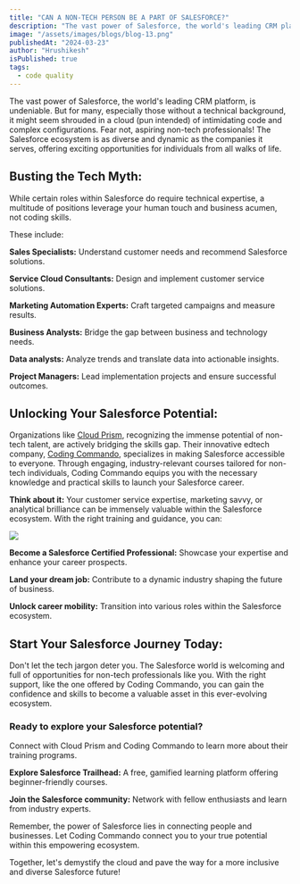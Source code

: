 ```yaml
---
title: "CAN A NON-TECH PERSON BE A PART OF SALESFORCE?"
description: "The vast power of Salesforce, the world's leading CRM platform, is undeniable. But for many, especially those without a technical background, it might seem shrouded in a cloud (pun intended) of intimidating code and complex configurations. Fear not, aspiring non-tech professionals! The [Salesforce](https://www.salesforce.com/in/) ecosystem is as diverse and dynamic as the companies it serves, offering exciting opportunities for individuals from all walks of life."
image: "/assets/images/blogs/blog-13.png"
publishedAt: "2024-03-23"
author: "Hrushikesh"
isPublished: true
tags:
  - code quality
---
```


The vast power of Salesforce, the world's leading CRM platform, is undeniable. But for many, especially those without a technical background, it might seem shrouded in a cloud (pun intended) of intimidating code and complex configurations. Fear not, aspiring non-tech professionals! The Salesforce ecosystem is as diverse and dynamic as the companies it serves, offering exciting opportunities for individuals from all walks of life.

## Busting the Tech Myth:

While certain roles within Salesforce do require technical expertise, a multitude of positions leverage your human touch and business acumen, not coding skills.

These include:

**Sales Specialists:** Understand customer needs and recommend Salesforce solutions.

**Service Cloud Consultants:** Design and implement customer service solutions.

**Marketing Automation Experts:** Craft targeted campaigns and measure results.

**Business Analysts:** Bridge the gap between business and technology needs.

**Data analysts:** Analyze trends and translate data into actionable insights.

**Project Managers:** Lead implementation projects and ensure successful outcomes.

## Unlocking Your Salesforce Potential:

Organizations like [Cloud Prism](http://www.cloudprism.in), recognizing the immense potential of non-tech talent, are actively bridging the skills gap. Their innovative edtech company, [Coding Commando](https://codingcommando.in/), specializes in making Salesforce accessible to everyone. Through engaging, industry-relevant courses tailored for non-tech individuals, Coding Commando equips you with the necessary knowledge and practical skills to launch your Salesforce career.

**Think about it:** Your customer service expertise, marketing savvy, or analytical brilliance can be immensely
valuable within the Salesforce ecosystem. With the right training and guidance, you can:

<Image src="/assets/images/blogs/blog-14.png" />

**Become a Salesforce Certified Professional:** Showcase your expertise and enhance your career prospects.

**Land your dream job:** Contribute to a dynamic industry shaping the future of business.

**Unlock career mobility:** Transition into various roles within the Salesforce ecosystem.

## Start Your Salesforce Journey Today:

Don't let the tech jargon deter you. The Salesforce world is welcoming and full of opportunities for non-tech professionals like you. With the right support, like the one offered by Coding Commando, you can gain the confidence and skills to become a valuable asset in this ever-evolving ecosystem.

### Ready to explore your Salesforce potential?

Connect with Cloud Prism and Coding Commando to learn more about their training programs.

**Explore Salesforce Trailhead:** A free, gamified learning platform offering beginner-friendly courses.

**Join the Salesforce community:** Network with fellow enthusiasts and learn from industry experts.

Remember, the power of Salesforce lies in connecting people and businesses. Let Coding Commando connect you to your true potential within this empowering ecosystem.

Together, let's demystify the cloud and pave the way for a more inclusive and diverse Salesforce future!
